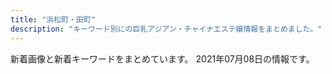 ```yaml
---
title: "浜松町・田町"
description: "キーワード別にの巨乳アジアン・チャイナエステ嬢情報をまとめました。"
---
```


新着画像と新着キーワードをまとめています。
2021年07月08日の情報です。

<DmmAffiliateIns />
<KeywordTable
  shops={
    [
    {
        "keywords": {},
        "station": "JR\u7530\u753a\u99c5\u897f\u53e3",
        "name": "\u68ee\u306e\u9999",
        "url": "https://www.morinokaori-massage.com/",
        "img_links": [
            "https://static.wixstatic.com/media/c0eb72_9f57c6ba804e4a55805040f7832a3bb9~mv2.png",
            "https://static.wixstatic.com/media/c0eb72_349ce6f6faed4c09b9ec1e412ba7a370~mv2.jpg",
            "https://static.wixstatic.com/media/c0eb72_068fd8e3a6034963bb1dcf1002759294~mv2.png",
            "https://static.wixstatic.com/media/c0eb72_43f5a28bd3004602b64ed4bc3095af0e~mv2.png",
            "https://static.wixstatic.com/media/c0eb72_026f8703429f4d1a93067d6664ba9e24~mv2.png"
        ]
    },
    {
        "keywords": {},
        "name": "Pandora*\u30d1\u30f3\u30c9\u30e9",
        "station": "JR\u6d5c\u677e\u753a\u99c5\u5357\u53e3",
        "img_links": [
            "http://www.es-tokyo.link/img/rin1.jpg",
            "http://www.es-tokyo.link/images/interior_t.jpg",
            "http://www.es-tokyo.link/images/sys1.jpg",
            "http://www.es-tokyo.link/images/s1.png",
            "http://www.es-tokyo.link/img/minami1.jpg",
            "http://www.es-tokyo.link/images/22.jpg",
            "http://www.es-tokyo.link/img/hikari1.jpg",
            "http://www.es-tokyo.link/images/28.jpg",
            "http://www.es-tokyo.link/images/32.jpg",
            "http://www.es-tokyo.link/img/emili1.jpg",
            "http://www.es-tokyo.link/images/b1.jpg",
            "http://www.es-tokyo.link/img/mayu1.jpg",
            "http://www.es-tokyo.link/images/27.jpg",
            "http://www.es-tokyo.link/images/news.jpg",
            "http://www.es-tokyo.link/images/5.jpg",
            "http://www.es-tokyo.link/img/yui1.jpg",
            "http://www.es-tokyo.link/img/momoko1.jpg",
            "http://www.es-tokyo.link/img/kaori1.jpg",
            "http://www.es-tokyo.link/img/naomi1.jpg",
            "http://www.es-tokyo.link/images/head.jpg",
            "http://www.es-tokyo.link/images/25.jpg",
            "http://www.es-tokyo.link/images/mobile.jpg",
            "http://www.es-tokyo.link/images/b2.jpg",
            "http://www.es-tokyo.link/images/24.jpg",
            "http://www.es-tokyo.link/img/izumi1.jpg",
            "http://www.es-tokyo.link/images/3.jpg",
            "http://www.es-tokyo.link/images/30.jpg",
            "http://www.es-tokyo.link/images/int1.jpg",
            "http://www.es-tokyo.link/images/20.jpg",
            "http://www.es-tokyo.link/images/9.jpg",
            "http://www.es-tokyo.link/img/miwa1.jpg",
            "http://www.es-tokyo.link/img/suzu1.jpg",
            "http://www.es-tokyo.link/img/minami2.jpg",
            "http://www.es-tokyo.link/images/23.jpg",
            "http://www.es-tokyo.link/img/erin1.jpg",
            "http://www.es-tokyo.link/images/b3.jpg",
            "http://www.es-tokyo.link/images/newface.jpg",
            "http://www.es-tokyo.link/images/19.jpg",
            "http://www.es-tokyo.link/images/tel.jpg",
            "http://www.es-tokyo.link/images/31.jpg",
            "http://www.es-tokyo.link/img/izumi2.jpg",
            "http://www.es-tokyo.link/images/staff_t.jpg",
            "http://www.es-tokyo.link/img/ami1.jpg",
            "http://www.es-tokyo.link/images/sys2.jpg",
            "http://www.es-tokyo.link/img/erin2.jpg",
            "http://www.es-tokyo.link/images/int2.jpg"
        ],
        "url": "http://www.es-tokyo.link"
    },
    {
        "station": "\u5185\u5e78\u753a\u99c5A3",
        "keywords": {},
        "name": "\u30ab\u30b5\u30d6\u30e9\u30f3\u30ab",
        "img_links": [
            "http://romantic-est.info/link/menlog.jpg",
            "http://romantic-est.info/img/r1.jpg",
            "http://romantic-est.info/img/cg07.jpg",
            "http://romantic-est.info/img/cg111.jpg",
            "http://romantic-est.info/img/line.jpg",
            "http://romantic-est.info/img/cg071.jpg",
            "http://romantic-est.info/img/cg091.jpg",
            "http://romantic-est.info/img/topimg1.jpg",
            "http://romantic-est.info/img/r5.jpg",
            "http://romantic-est.info/img/cg11.jpg",
            "http://romantic-est.info/img/kan.jpg",
            "http://romantic-est.info/img/cg061.jpg",
            "https://s-este.jp/img/common/freebanner/200_40.png",
            "http://romantic-est.info/img/rec00.jpg",
            "https://www.est-tatsujin.jp/theme/esthe_no_tatsujin_front/banner/estbnr_s2_200x40.jpg",
            "http://romantic-est.info/img/cg09.jpg",
            "http://romantic-est.info/img/r3.jpg",
            "http://romantic-est.info/img/cg03.jpg",
            "http://romantic-est.info/img/r4.jpg",
            "http://romantic-est.info/img/cg031.jpg",
            "http://romantic-est.info/img/topimg.jpg",
            "http://romantic-est.info/img/r2.jpg",
            "http://romantic-est.info/img/line1.jpg",
            "http://romantic-est.info/img/cg06.jpg"
        ],
        "url": "http://romantic-est.info/"
    },
    {
        "name": "\u30bb\u30cf\u30c8",
        "img_links": [
            "http://melpomene-est.biz/images/b1.jpg",
            "http://melpomene-est.biz/images/b5.jpg",
            "http://melpomene-est.biz/images/r2.jpg",
            "http://melpomene-est.biz/images/tel.png",
            "http://melpomene-est.biz/images/ac4.jpg",
            "http://melpomene-est.biz/images/b3.jpg",
            "http://melpomene-est.biz/images/r6.jpg",
            "http://melpomene-est.biz/images/r3.jpg",
            "http://melpomene-est.biz/images/cg01.jpg",
            "http://melpomene-est.biz/images/rosel.png",
            "http://melpomene-est.biz/images/cg02.jpg",
            "http://melpomene-est.biz/images/b6.jpg",
            "http://melpomene-est.biz/images/cg03.jpg",
            "http://melpomene-est.biz/images/ac2.jpg",
            "http://melpomene-est.biz/images/r1.jpg",
            "http://melpomene-est.biz/images/qrc.png",
            "http://melpomene-est.biz/images/ac1.jpg",
            "http://melpomene-est.biz/images/r5.jpg",
            "http://melpomene-est.biz/images/ac3.jpg",
            "http://melpomene-est.biz/images/r4.jpg",
            "http://melpomene-est.biz/images/kan.jpg",
            "http://melpomene-est.biz/images/cg08.jpg",
            "http://melpomene-est.biz/images/cg09.jpg",
            "http://melpomene-est.biz/images/roser.png",
            "http://melpomene-est.biz/images/cg05.jpg",
            "http://melpomene-est.biz/images/b2.jpg",
            "http://melpomene-est.biz/images/cg06.jpg",
            "http://melpomene-est.biz/images/b4.jpg"
        ],
        "station": "JR\u65b0\u6a4b\u99c5\u65e5\u6bd4\u8c37\u53e3",
        "keywords": {
            "87": 6,
            "86": 31
        },
        "url": "http://melpomene-est.biz/"
    },
    {
        "keywords": {
            "C": 16
        },
        "img_links": [
            "http://tamachi-en.link/images/top.jpg",
            "http://tamachi-en.link/images/g3.jpg",
            "http://tamachi-en.link/images/g2.jpg",
            "http://tamachi-en.link/images/zi_link.png",
            "http://tamachi-en.link/images/zi_staff.png",
            "http://tamachi-en.link/images/g8.jpg",
            "http://tamachi-en.link/images/g0.jpg",
            "http://tamachi-en.link/images/mobile.png",
            "http://tamachi-en.link/images/sakula.jpg",
            "http://tamachi-en.link/images/g5.jpg",
            "http://tamachi-en.link/images/new1.jpg",
            "http://tamachi-en.link/images/g1.jpg",
            "http://tamachi-en.link/images/g6.jpg",
            "http://tamachi-en.link/images/g4.jpg"
        ],
        "name": "\u7e01",
        "url": "http://tamachi-en.link/",
        "station": "JR\u7530\u753a\u99c5\u6771\u53e3"
    },
    {
        "keywords": {
            "85": 4,
            "88": 10,
            "87": 6,
            "E": 6,
            "84": 4
        },
        "url": "http://body-heal.net/",
        "name": "Tami",
        "img_links": [
            "http://body-heal.net/images/store/01.jpg",
            "http://body-heal.net/images/access/04.jpg",
            "http://body-heal.net/staffPhoto/b20190608220420.jpg",
            "http://body-heal.net/images/show.jpg",
            "http://body-heal.net/staffPhoto/b20190120201033.jpg",
            "http://body-heal.net/js/sliderLine/slide_next.png",
            "http://body-heal.net/staffPhoto/b20180721035111.jpg",
            "http://body-heal.net/images/store/04.jpg",
            "http://body-heal.net/images/store/06.jpg",
            "http://body-heal.net/staffPhoto/b20190117105438.jpg",
            "http://body-heal.net/staffPhoto/b20190608222039.jpg",
            "http://body-heal.net/images/store/05.jpg",
            "http://body-heal.net/staffPhoto/b20190218130854.jpg",
            "http://body-heal.net/images/access/01.jpg",
            "http://body-heal.net/images/access/02.jpg",
            "http://body-heal.net/js/sliderLine/slide_prev.png",
            "http://body-heal.net/uploadfiles/images/campaignBodyHealNet.jpg",
            "http://body-heal.net/images/access/03.jpg",
            "http://body-heal.net/images/access/05.jpg",
            "http://body-heal.net/staffPhoto/b20180926231950.jpg"
        ],
        "station": "JR\u7530\u753a\u99c5\u4e09\u7530\u53e3"
    },
    {
        "keywords": {
            "86": 3,
            "92": 4,
            "90": 2,
            "88": 11,
            "85": 8,
            "84": 7,
            "\u80f8": 1
        },
        "img_links": [
            "http://es-leon.link/photos/sites/45/2021/05/2021050416545177.jpg",
            "http://es-leon.link/images/slider03.jpg",
            "http://es-leon.link/photos/sites/45/2021/02/2021021014235421.jpg",
            "http://es-leon.link/images/guide6.jpg",
            "http://es-leon.link/images/lineline.png",
            "http://es-leon.link/images/pagetop.jpg",
            "http://es-leon.link/photos/sites/45/2021/03/2021041002184750.jpg",
            "http://es-leon.link/photos/sites/45/2021/06/2021062907281342.jpg",
            "http://es-leon.link/photos/sites/45/2020/10/2020101404192576.jpg",
            "http://es-leon.link/photos/sites/45/2021/07/202107072214577.jpg",
            "http://es-leon.link/images/guide2.jpg",
            "http://es-leon.link/photos/sites/45/2021/05/2021050416550882.jpg",
            "http://es-leon.link/photos/sites/45/2021/05/2021053003333110.jpg",
            "http://es-leon.link/images/guide1.jpg",
            "http://es-leon.link/photos/sites/45/2021/02/2021022813195234.jpg",
            "http://es-leon.link/photos/sites/45/2021/06/202106280451406.jpg",
            "http://es-leon.link/images/guide5.jpg",
            "http://es-leon.link/photos/sites/45/2021/04/2021041118451354.jpg",
            "http://es-leon.link/images/guide4.jpg",
            "http://es-leon.link/photos/sites/45/2021/04/2021043013400012.jpg",
            "http://es-leon.link/photos/sites/45/2021/06/2021062804513224.jpg",
            "http://es-leon.link/photos/sites/45/2021/02/2021022702210178.jpg",
            "http://es-leon.link/images/nav_link02_no.png",
            "http://es-leon.link/photos/sites/45/2021/04/2021043013395329.jpg",
            "http://es-leon.link/images/slider02.jpg",
            "http://es-leon.link/photos/sites/45/2021/05/2021050301212645.jpg",
            "http://es-leon.link/images/profile.png",
            "http://es-leon.link/photos/sites/45/2021/05/2021050801323975.jpg",
            "http://es-leon.link/images/nav_link04_no.png",
            "http://es-leon.link/photos/sites/45/2021/04/2021041118464285.jpg",
            "http://es-leon.link/photos/sites/45/2020/10/2020101318294854.jpg",
            "http://es-leon.link/images/nav_link07_no.png",
            "http://es-leon.link/images/guide3.jpg",
            "http://es-leon.link/photos/sites/45/2021/06/2021062605513683.jpg",
            "http://es-leon.link/photos/sites/45/2021/03/2021031222423325.jpg",
            "http://es-leon.link/images/nav_link05_no.png",
            "http://es-leon.link/photos/sites/45/2020/10/2020101517271166.jpg",
            "http://es-leon.link/photos/sites/45/2020/10/2020101318300043.jpg",
            "http://es-leon.link/images/qr.png",
            "http://es-leon.link/images/card.png",
            "http://es-leon.link/photos/sites/45/2021/02/2021022815420713.jpg",
            "http://es-leon.link/images/slider04.jpg",
            "http://es-leon.link/photos/sites/45/2021/04/2021043018143110.jpg",
            "http://es-leon.link/photos/sites/45/2021/05/2021050617464464.jpg",
            "http://es-leon.link/photos/sites/45/2020/10/202010010328436.jpg",
            "http://es-leon.link/photos/sites/45/2021/02/2021022813203297.jpg",
            "http://es-leon.link/images/nav_link06_no.png",
            "http://es-leon.link/photos/sites/45/2021/02/202102281658118.jpg",
            "http://es-leon.link/photos/sites/45/2021/05/2021052608131497.jpg",
            "http://es-leon.link/photos/sites/45/2021/05/2021050801330145.jpg",
            "http://es-leon.link/images/slider01.jpg",
            "http://es-leon.link/images/nav_link01_no.png",
            "http://es-leon.link/photos/sites/45/2021/04/2021043013393443.jpg",
            "http://es-leon.link/photos/sites/45/2021/05/2021052608044541.jpg",
            "http://es-leon.link/images/guide2.png",
            "http://es-leon.link/photos/sites/45/2021/05/2021050801322582.jpg",
            "http://es-leon.link/photos/sites/45/2021/06/2021061018070213.jpg",
            "http://es-leon.link/photos/sites/45/2021/05/2021053003331795.jpg",
            "http://es-leon.link/photos/sites/45/2021/05/2021052608061121.jpg",
            "http://es-leon.link/images/guide7.jpg",
            "http://es-leon.link/images/slider00.jpg",
            "http://es-leon.link/images/guide1.png",
            "http://es-leon.link/images/guide8.jpg",
            "http://es-leon.link/images/img_info.jpg",
            "http://es-leon.link/photos/sites/45/2021/07/2021070722154647.jpg",
            "http://es-leon.link/images/nav_link03_no.png",
            "http://es-leon.link/images/header.png",
            "http://es-leon.link/photos/sites/45/2021/02/2021022815431041.jpg",
            "http://es-leon.link/photos/sites/45/2020/10/2020100103284496.jpg",
            "http://es-leon.link/photos/sites/45/2021/03/2021031222420647.jpg"
        ],
        "url": "http://es-leon.link/",
        "name": "LEON",
        "station": "JR\u65b0\u6a4b\u99c5\u70cf\u68ee\u53e3"
    },
    {
        "img_links": [
            "http://www.momigoku.mensest.com/files/006-02.jpg",
            "http://www.momigoku.mensest.com/files/009.jpg",
            "http://www.momigoku.mensest.com/files/001.jpg",
            "http://www.momigoku.mensest.com/files/005-02.jpg",
            "http://www.momigoku.mensest.com/photo_news/upimg/6504960e3d603628fe_0.jpg",
            "http://www.momigoku.mensest.com/images/mobile.jpg",
            "http://www.momigoku.mensest.com/files/008-03.jpg",
            "http://www.momigoku.mensest.com/files/008-02.jpg",
            "http://www.momigoku.mensest.com/files/003-03.jpg",
            "http://www.momigoku.mensest.com/files/002-02.jpg",
            "http://www.momigoku.mensest.com/files/005.jpg",
            "http://www.momigoku.mensest.com/files/003.jpg",
            "http://www.momigoku.mensest.com/files/008.jpg",
            "http://www.momigoku.mensest.com/files/004-03.jpg",
            "http://www.momigoku.mensest.com/files/007.jpg",
            "http://www.momigoku.mensest.com/photo_news/upimg/6504960e3d603628fe_1.jpg",
            "http://www.momigoku.mensest.com/files/001-03.jpg",
            "http://www.momigoku.mensest.com/files/006-03.jpg",
            "http://www.momigoku.mensest.com/images/r3.jpg",
            "http://www.momigoku.mensest.com/files/004-02.jpg",
            "http://www.momigoku.mensest.com/files/007-03.jpg",
            "http://www.momigoku.mensest.com/files/006.jpg",
            "http://www.momigoku.mensest.com/files/007-02.jpg",
            "http://www.momigoku.mensest.com/files/004.jpg",
            "http://www.momigoku.mensest.com/files/009-03.jpg",
            "http://www.momigoku.mensest.com/files/002.jpg",
            "http://www.momigoku.mensest.com/files/001-02.jpg",
            "http://www.momigoku.mensest.com/photo_news/upimg/6568560e4063c21661_0.jpg",
            "http://www.momigoku.mensest.com/files/002-03.jpg",
            "http://www.momigoku.mensest.com/images/line.png",
            "http://www.momigoku.mensest.com/files/003-02.jpg",
            "http://www.momigoku.mensest.com/files/005-03.jpg",
            "http://www.momigoku.mensest.com/files/009-02.jpg"
        ],
        "url": "http://www.momigoku.mensest.com/",
        "station": "JR\u65b0\u6a4b\u99c5\u70cf\u68ee\u53e3",
        "name": "\u3082\u307f\u6975",
        "keywords": {
            "C": 21,
            "\u30bb\u30af\u30b7\u30fc": 1,
            "D": 28,
            "87": 36,
            "E": 4
        }
    },
    {
        "name": "\u6625\u306e\u5bb6",
        "img_links": [
            "http://www.k-harunoie.info/imge/service3.jpg",
            "http://www.k-harunoie.info/imge/s1.png",
            "http://www.k-harunoie.info/imge/interior_t.jpg",
            "http://www.k-harunoie.info/imge/staff_t.jpg",
            "http://www.k-harunoie.info/imge/botton.jpg",
            "http://www.k-harunoie.info/imge/p-5.jpg",
            "http://www.k-harunoie.info/imge/p-1.jpg",
            "http://www.k-harunoie.info/imge/s0.png",
            "http://www.k-harunoie.info/imge/p-2.jpg",
            "http://www.k-harunoie.info/imge/service2.jpg",
            "http://www.k-harunoie.info/imge/sys.png",
            "http://www.k-harunoie.info/imge/tel.png",
            "http://www.k-harunoie.info/imge/ta.png",
            "http://www.k-harunoie.info/imge/p-4.jpg",
            "http://www.k-harunoie.info/imge/service1.jpg",
            "http://www.k-harunoie.info/imge/int2.png"
        ],
        "url": "http://www.k-harunoie.info/",
        "station": "JR\u7530\u753a\u99c5\u6771\u53e3",
        "keywords": {}
    },
    {
        "name": "\u6c34\u7121\u6708\uff5e\u307f\u306a\u3065\u304d\uff5e",
        "url": "https://minazuki-tokyo.com/",
        "img_links": [
            "https://minazuki-tokyo.com/wp-content/uploads/2020/11/photo01.png",
            "https://minazuki-tokyo.com/wp-content/uploads/2021/02/t05.png",
            "https://minazuki-tokyo.com/wp-content/uploads/2021/02/t03.png",
            "https://minazuki-tokyo.com/wp-content/uploads/2021/02/price.png",
            "https://minazuki-tokyo.com/wp-content/uploads/2021/02/koyuri-1.jpg",
            "https://minazuki-tokyo.com/wp-content/uploads/2021/02/haru.jpg",
            "https://minazuki-tokyo.com/wp-content/uploads/2021/02/top1.png",
            "https://minazuki-tokyo.com/wp-content/uploads/2021/02/haru.png",
            "https://minazuki-tokyo.com/wp-content/uploads/2021/02/t06.png",
            "https://minazuki-tokyo.com/wp-content/uploads/2021/03/top10.png",
            "https://minazuki-tokyo.com/wp-content/uploads/2021/02/ayu.jpg",
            "https://minazuki-tokyo.com/wp-content/uploads/2021/02/sm01.png",
            "https://minazuki-tokyo.com/wp-content/uploads/2021/02/yumi.jpg",
            "https://minazuki-tokyo.com/wp-content/uploads/2020/11/photo05.png",
            "https://minazuki-tokyo.com/wp-content/uploads/2020/11/photo04.png",
            "https://minazuki-tokyo.com/wp-content/uploads/2021/02/sm02.png",
            "https://minazuki-tokyo.com/wp-content/uploads/2021/02/t02.png",
            "https://minazuki-tokyo.com/wp-content/uploads/2021/02/t08.png",
            "https://minazuki-tokyo.com/wp-content/uploads/2021/02/t04.png",
            "https://minazuki-tokyo.com/wp-content/uploads/2021/02/cam.png",
            "https://minazuki-tokyo.com/wp-content/uploads/2021/02/ayu.png",
            "https://minazuki-tokyo.com/wp-content/uploads/2021/02/yuyu.png",
            "https://minazuki-tokyo.com/wp-content/uploads/2021/02/yuyu2.jpg",
            "https://minazuki-tokyo.com/wp-content/uploads/2021/02/t01.png",
            "https://minazuki-tokyo.com/wp-content/uploads/2021/02/sm03.png",
            "https://minazuki-tokyo.com/wp-content/uploads/2021/02/yumi.png",
            "https://minazuki-tokyo.com/wp-content/uploads/2021/02/koyuri.png",
            "https://minazuki-tokyo.com/wp-content/uploads/2021/02/t07.png",
            "https://minazuki-tokyo.com/wp-content/uploads/2021/02/2-09.png",
            "https://minazuki-tokyo.com/wp-content/uploads/2020/11/photo03.png",
            "https://minazuki-tokyo.com/wp-content/uploads/2021/02/sm04.png",
            "https://minazuki-tokyo.com/wp-content/uploads/2021/02/top2.png",
            "https://minazuki-tokyo.com/wp-content/uploads/2020/11/photo02.png"
        ],
        "keywords": {
            "83": 4,
            "85": 4,
            "86": 4,
            "87": 4,
            "90": 4
        },
        "station": "JR\u6d5c\u677e\u753a\u99c5\u5357\u53e3"
    },
    {
        "url": "http://www.himawari.mensest.com/",
        "img_links": [
            "http://www.himawari.mensest.com/files/002.jpg",
            "http://www.himawari.mensest.com/files/006-02.jpg",
            "http://www.himawari.mensest.com/images/s_news.jpg",
            "http://www.himawari.mensest.com/files/006.jpg",
            "http://www.himawari.mensest.com/files/005-02.jpg",
            "http://www.himawari.mensest.com/images/s_link.jpg",
            "http://www.himawari.mensest.com/files/003.jpg",
            "http://www.himawari.mensest.com/images/bj1.jpg",
            "http://www.himawari.mensest.com/files/003-02.jpg",
            "http://www.himawari.mensest.com/images/s_info.jpg",
            "http://www.himawari.mensest.com/files/004.jpg",
            "http://www.himawari.mensest.com/images/mobile.jpg",
            "http://www.himawari.mensest.com/files/005.jpg",
            "http://www.himawari.mensest.com/images/bj3.jpg",
            "http://www.himawari.mensest.com/images/s_staff.jpg",
            "http://www.himawari.mensest.com/images/hua.jpg",
            "http://www.himawari.mensest.com/files/002-02.jpg",
            "http://www.himawari.mensest.com/files/004-02.jpg",
            "http://www.himawari.mensest.com/images/top.png"
        ],
        "name": "\u3072\u307e\u308f\u308a",
        "station": "JR\u6d5c\u677e\u753a\u99c5\u5317\u53e3",
        "keywords": {
            "C": 3,
            "86": 3,
            "87": 2,
            "D": 2
        }
    },
    {
        "keywords": {
            "D": 9,
            "C": 6
        },
        "name": "Artemis",
        "url": "https://hamamatsucho-esthe.work/",
        "img_links": [
            "https://hamamatsucho-esthe.work/room/2-l.jpg",
            "https://hamamatsucho-esthe.work/room/3-l.jpg",
            "https://hamamatsucho-esthe.work/room/4-s.jpg",
            "https://hamamatsucho-esthe.work/2018/11/09/kana-s1.jpg",
            "https://hamamatsucho-esthe.work/staff/yuki-s1.jpg",
            "https://hamamatsucho-esthe.work/room/4-l.jpg",
            "https://hamamatsucho-esthe.work/icon/facebook.png",
            "https://hamamatsucho-esthe.work/staff/riko-s1.jpg",
            "https://hamamatsucho-esthe.work/images/main1.jpg",
            "https://hamamatsucho-esthe.work/staff/maki-l1.jpg",
            "https://hamamatsucho-esthe.work/staff/mimi-s1.jpg",
            "https://hamamatsucho-esthe.work/images/flower.png",
            "https://hamamatsucho-esthe.work/2019/01/14/emi-s1.jpg",
            "https://hamamatsucho-esthe.work/menu/home.png",
            "https://hamamatsucho-esthe.work/2021/06/04/yuki-s1.jpg",
            "https://hamamatsucho-esthe.work/room/esthe2.jpg",
            "https://hamamatsucho-esthe.work/room/3-s.jpg",
            "https://hamamatsucho-esthe.work/icon/line.png",
            "https://hamamatsucho-esthe.work/kana01.png",
            "https://hamamatsucho-esthe.work/menu/friend.png",
            "https://hamamatsucho-esthe.work/button/blog.png",
            "https://hamamatsucho-esthe.work/staff/riri-s1.jpg",
            "https://hamamatsucho-esthe.work/images/footer-l.png",
            "https://hamamatsucho-esthe.work/room/esthe3.jpg",
            "https://hamamatsucho-esthe.work/staff/nana-s1.jpg",
            "https://hamamatsucho-esthe.work/images/footer-r.png",
            "https://hamamatsucho-esthe.work/room/1-s.jpg",
            "https://hamamatsucho-esthe.work/2020/11/06/momo-s1.jpg",
            "https://hamamatsucho-esthe.work/room/esthe1.jpg",
            "https://hamamatsucho-esthe.work/room/1-l.jpg",
            "https://hamamatsucho-esthe.work/2019/05/25/riko-s1.jpg",
            "https://hamamatsucho-esthe.work/2021/04/22/nana-s1.jpg",
            "https://hamamatsucho-esthe.work/2019/11/05/nanami-s1.jpg",
            "https://hamamatsucho-esthe.work/staff/yuki-l1.jpg",
            "https://hamamatsucho-esthe.work/2021/05/20/mimi-s1.jpg",
            "https://hamamatsucho-esthe.work/icon/twitter.png",
            "https://hamamatsucho-esthe.work/staff/riri-l1.jpg",
            "https://hamamatsucho-esthe.work/2018/12/26/sayaka-s1.jpg",
            "https://hamamatsucho-esthe.work/2019/05/25/koko-s1.jpg",
            "https://hamamatsucho-esthe.work/2018/09/10/sora-s1.jpg",
            "https://hamamatsucho-esthe.work/button/home.png",
            "https://hamamatsucho-esthe.work/images/main-sp.jpg",
            "https://hamamatsucho-esthe.work/2018/09/10/misa-s1.jpg",
            "https://hamamatsucho-esthe.work/button/staff.png",
            "https://hamamatsucho-esthe.work/2020/07/30/maki-s1.jpg",
            "https://hamamatsucho-esthe.work/staff/nana-l1.jpg",
            "https://hamamatsucho-esthe.work/menu/gallery.png",
            "https://hamamatsucho-esthe.work/staff/mimi-l1.jpg",
            "https://hamamatsucho-esthe.work/images/clear.png",
            "https://hamamatsucho-esthe.work/2020/01/05/yuki-s1.jpg",
            "https://hamamatsucho-esthe.work/images/qrcode.png",
            "https://hamamatsucho-esthe.work/staff/maki-s1.jpg",
            "https://hamamatsucho-esthe.work/room/2-s.jpg",
            "https://hamamatsucho-esthe.work/menu/blog.png",
            "https://hamamatsucho-esthe.work/menu/info.png",
            "https://hamamatsucho-esthe.work/2021/03/26/riri-s1.jpg",
            "https://hamamatsucho-esthe.work/icon/google_plus.png",
            "https://hamamatsucho-esthe.work/2019/06/14/riri-s1.jpg"
        ],
        "station": "JR\u6d5c\u677e\u753a\u99c5\u5317\u53e3"
    },
    {
        "name": "\u5e78\u305b\u306e\u6642\u9593",
        "keywords": {
            "D": 5,
            "87": 3,
            "86": 1,
            "88": 1
        },
        "img_links": [
            "http://www.shiawasenojikan.esjp.info/images/sys3.jpg",
            "http://www.shiawasenojikan.esjp.info/files/009-02.jpg",
            "http://www.shiawasenojikan.esjp.info/images/interior_t.jpg",
            "http://www.shiawasenojikan.esjp.info/files/010-02.jpg",
            "http://www.shiawasenojikan.esjp.info/images/mobile.jpg",
            "http://www.shiawasenojikan.esjp.info/files/003-02.jpg",
            "http://www.shiawasenojikan.esjp.info/images/link_t.jpg",
            "http://www.shiawasenojikan.esjp.info/files/010.jpg",
            "http://www.shiawasenojikan.esjp.info/files/001.jpg",
            "http://www.shiawasenojikan.esjp.info/files/015-02.jpg",
            "http://www.shiawasenojikan.esjp.info/files/003.jpg",
            "http://www.shiawasenojikan.esjp.info/files/015.jpg",
            "http://www.shiawasenojikan.esjp.info/images/tel.jpg",
            "http://www.shiawasenojikan.esjp.info/images/news.jpg",
            "http://www.shiawasenojikan.esjp.info/files/010-03.jpg",
            "http://www.shiawasenojikan.esjp.info/images/head.jpg",
            "http://www.shiawasenojikan.esjp.info/files/003-03.jpg",
            "http://www.shiawasenojikan.esjp.info/files/009-03.jpg",
            "http://www.shiawasenojikan.esjp.info/files/001-02.jpg",
            "http://www.shiawasenojikan.esjp.info/files/015-03.jpg",
            "http://www.shiawasenojikan.esjp.info/images/int2.jpg",
            "http://www.shiawasenojikan.esjp.info/files/009.jpg",
            "http://www.shiawasenojikan.esjp.info/files/001-03.jpg",
            "http://www.shiawasenojikan.esjp.info/images/staff_t.jpg"
        ],
        "station": "JR\u65b0\u6a4b\u99c5\u65e5\u6bd4\u8c37\u53e3",
        "url": "http://www.shiawasenojikan.esjp.info/"
    },
    {
        "name": "Aroma Coco8",
        "station": "JR\u65b0\u6a4b\u99c5\u70cf\u68ee\u53e3",
        "img_links": [
            "https://aroma-queen.work/images/st/st_maisy.jpg",
            "https://aroma-queen.work/images/st/st_25.jpg",
            "https://aroma-queen.work/images/st/st_rei.jpg",
            "https://aroma-queen.work/images/st/st_jasmine_1.jpg",
            "https://aroma-queen.work/images/st/st_kaori_2.jpg",
            "https://aroma-queen.work/images/st/st_yuyu.jpg",
            "https://aroma-queen.work/images/st/st_nanako.jpg",
            "https://aroma-queen.work/images/st/st_pink_3.jpg",
            "https://aroma-queen.work/images/st/st_miki.jpg",
            "https://aroma-queen.work/images/st/st_min_2.jpg",
            "https://aroma-queen.work/images/week_campaign.jpg",
            "https://aroma-queen.work/images/st/st_hana_1.jpg",
            "https://aroma-queen.work/images/st/st_angel_2.jpg",
            "https://aroma-queen.work/images/st/st_four1.jpg",
            "https://aroma-queen.work/images/st/st_ou_1.jpg",
            "https://aroma-queen.work/images/st/st_ryuu_2.jpg",
            "https://aroma-queen.work/images/st/st_pink_4.jpg",
            "https://aroma-queen.work/images/st/st_yumi.jpg",
            "https://aroma-queen.work/images/st/st_aigo.jpg",
            "https://aroma-queen.work/images/st/st_sayuri_1.jpg",
            "https://aroma-queen.work/images/st/st_13.jpg",
            "https://aroma-queen.work/images/st/st_honey_1.jpg",
            "https://aroma-queen.work/images/st/st_jj_1.jpg",
            "https://aroma-queen.work/images/st/st_pink_2.jpg",
            "https://aroma-queen.work/images/st/st_hana_2.jpg",
            "https://aroma-queen.work/images/st/st_nuna2.jpg",
            "https://aroma-queen.work/images/st/st_maria.jpg",
            "https://aroma-queen.work/images/st/st_7_1.jpg",
            "https://aroma-queen.work/images/st/st_chiba_4.jpg",
            "https://aroma-queen.work/images/st/st_lucy_3.jpg",
            "https://aroma-queen.work/images/st/st_eiri.jpg",
            "https://aroma-queen.work/images/st/st_17_2.jpg",
            "https://aroma-queen.work/images/st/st_yuri_2.jpg",
            "https://aroma-queen.work/images/st/st_koko.jpg",
            "https://aroma-queen.work/images/st/st_aya_1.jpg",
            "https://aroma-queen.work/images/st/st_min_4.jpg",
            "https://aroma-queen.work/images/st/st_14_1.jpg",
            "https://aroma-queen.work/images/st/st_gei.jpg",
            "https://aroma-queen.work/images/st/st_cake_1.jpg",
            "https://aroma-queen.work/images/st/st_cindy.jpg",
            "https://aroma-queen.work/images/top_campaign_dec.jpg",
            "https://aroma-queen.work/images/st/st_rei_3.jpg",
            "https://aroma-queen.work/images/st/st_nuna3.jpg",
            "https://aroma-queen.work/images/st/st_17_1.jpg",
            "https://aroma-queen.work/images/st/st_chiba_2.jpg",
            "https://aroma-queen.work/images/st/st_pink_1.jpg",
            "https://aroma-queen.work/images/st/st_mayumi_1.jpg",
            "https://aroma-queen.work/images/st/st_ai_1.jpg",
            "https://aroma-queen.work/images/st/st_mimi_1.jpg",
            "https://aroma-queen.work/images/st/st_bibi.jpg",
            "https://aroma-queen.work/images/st/st_mai_1.jpg",
            "https://aroma-queen.work/images/st/st_yuri.jpg",
            "https://aroma-queen.work/images/st/st_yuri_3.jpg",
            "https://aroma-queen.work/images/st/st_anan.jpg",
            "https://aroma-queen.work/images/st/st_hara3.jpg",
            "https://aroma-queen.work/images/st/st_kiki_1.jpg",
            "https://aroma-queen.work/images/st/st_hara.jpg",
            "https://aroma-queen.work/images/st/st_kou1.jpg",
            "https://aroma-queen.work/images/top_campaign_spring.jpg",
            "https://aroma-queen.work/images/st/st_coco_1.jpg",
            "https://aroma-queen.work/images/st/st_bibi_1.jpg",
            "https://aroma-queen.work/images/st/st_nori.jpg",
            "https://aroma-queen.work/images/st/st_saya_1.jpg",
            "https://aroma-queen.work/images/st/st_shizuka_1.jpg",
            "https://aroma-queen.work/images/st/st_chiba_1.jpg",
            "https://aroma-queen.work/images/st/st_ai.jpg",
            "https://aroma-queen.work/images/st/st_huxa.jpg",
            "https://aroma-queen.work/images/st/st_dan_2.jpg",
            "https://aroma-queen.work/images/st/st_18.jpg",
            "https://aroma-queen.work/images/st/st_joy_1.jpg",
            "https://aroma-queen.work/images/st/st_nan.jpg",
            "https://aroma-queen.work/images/st/st_aiko_1.jpg",
            "https://aroma-queen.work/images/st/st_sakura_1.jpg",
            "https://aroma-queen.work/images/top.png",
            "https://aroma-queen.work/images/st/st_rena_2.jpg",
            "https://aroma-queen.work/images/top2.png",
            "https://aroma-queen.work/images/st/st_mirror_2.jpg",
            "https://aroma-queen.work/images/st/st_17.jpg",
            "https://aroma-queen.work/images/st/st_21.jpg",
            "https://aroma-queen.work/images/st/st_nana_1.jpg",
            "https://aroma-queen.work/images/st/st_joy_3.jpg",
            "https://aroma-queen.work/images/st/st_10_1.jpg",
            "https://aroma-queen.work/images/st/st_joy_2.jpg",
            "https://aroma-queen.work/images/st/st_rinda_2.jpg",
            "https://aroma-queen.work/images/st/st_sofea_2.jpg",
            "https://aroma-queen.work/images/st/st_rinda_6.jpg",
            "https://aroma-queen.work/images/st/st_emi_1.jpg",
            "https://aroma-queen.work/images/st/st_emi.jpg",
            "https://aroma-queen.work/images/st/st_ai1.jpg",
            "https://aroma-queen.work/images/st/st_koko_1.jpg",
            "https://aroma-queen.work/images/st/st_aiko_2.jpg",
            "https://aroma-queen.work/images/st/st_dan_1.jpg",
            "https://aroma-queen.work/images/st/st_nina_3.jpg",
            "https://aroma-queen.work/images/st/st_nana.jpg",
            "https://aroma-queen.work/images/st/st_nuna.jpg",
            "https://aroma-queen.work/images/st/st_party_2.jpg",
            "https://aroma-queen.work/images/st/st_kei.jpg",
            "https://aroma-queen.work/images/st/st_22.jpg",
            "https://aroma-queen.work/images/st/st_bibi_2.jpg",
            "https://aroma-queen.work/images/st/st_eri.jpg",
            "https://aroma-queen.work/images/st/st_rei_2.jpg",
            "https://aroma-queen.work/images/st/st_20_1.jpg",
            "https://aroma-queen.work/images/st/st_kou2.jpg",
            "https://aroma-queen.work/images/st/st_angel_3.jpg",
            "https://aroma-queen.work/images/st/st_ami_2.jpg",
            "https://aroma-queen.work/images/st/st_get_3.jpg",
            "https://aroma-queen.work/images/st/st_16_1.jpg",
            "https://aroma-queen.work/images/st/st_aya.jpg",
            "https://aroma-queen.work/images/st/st_.jpg",
            "https://aroma-queen.work/images/st/st_kaori_1.jpg",
            "https://aroma-queen.work/images/st/st_5_1.jpg",
            "https://aroma-queen.work/images/st/st_saya_0.jpg",
            "https://aroma-queen.work/images/st/st_20.jpg",
            "https://aroma-queen.work/images/st/st_minto_1.jpg",
            "https://aroma-queen.work/images/st/st_ou_2.jpg",
            "https://aroma-queen.work/images/st/st_mirror_3.jpg",
            "https://aroma-queen.work/images/st/st_koy_2.jpg",
            "https://aroma-queen.work/images/st/st_rinda_1.jpg",
            "https://aroma-queen.work/images/st/st_jerry.jpg",
            "https://aroma-queen.work/images/st/st_ou_3.jpg",
            "https://aroma-queen.work/images/st/st_mayumi_2.jpg",
            "https://aroma-queen.work/images/st/st_nami_1.jpg",
            "https://aroma-queen.work/images/st/st_risa_1.jpg",
            "https://aroma-queen.work/images/st/st_kiki2.jpg",
            "https://aroma-queen.work/images/st/st_maya_1.jpg",
            "https://aroma-queen.work/images/st/st_joy.jpg",
            "https://aroma-queen.work/images/st/st_19.jpg"
        ],
        "url": "https://aroma-queen.work/",
        "keywords": {
            "\u30bb\u30af\u30b7\u30fc": 22,
            "D": 4,
            "\u80f8": 2,
            "F": 1,
            "G": 1,
            "\u4e73": 2,
            "E": 7
        }
    },
    {
        "img_links": [
            "https://hamamatsucho-mensesthe.com/staff2/wp-content/uploads/2019/12/nanami02-2.png",
            "https://hamamatsucho-mensesthe.com/2018/11/23/arisa-s1.jpg",
            "https://hamamatsucho-mensesthe.com/kumi1.jpg",
            "https://hamamatsucho-mensesthe.com/room/3.jpg",
            "https://hamamatsucho-mensesthe.com/icon/google_plus.png",
            "https://hamamatsucho-mensesthe.com/menu/friend.png",
            "https://hamamatsucho-mensesthe.com/staff/yoko-l1.jpg",
            "https://hamamatsucho-mensesthe.com/images/flower.png",
            "https://hamamatsucho-mensesthe.com/staff/arisa-l1.jpg",
            "https://hamamatsucho-mensesthe.com/staff2/wp-content/uploads/2021/06/hime01.png",
            "https://hamamatsucho-mensesthe.com/nana03.png",
            "https://hamamatsucho-mensesthe.com/2018/12/21/yuyu-s1.jpg",
            "https://hamamatsucho-mensesthe.com/staff2/wp-content/uploads/2021/03/miku03.png",
            "https://hamamatsucho-mensesthe.com/icon/line.png",
            "https://hamamatsucho-mensesthe.com/images/main1.jpg",
            "https://hamamatsucho-mensesthe.com/staff/yoko-s1.jpg",
            "https://hamamatsucho-mensesthe.com/kumi2.jpg",
            "https://hamamatsucho-mensesthe.com/button/sche.png",
            "https://hamamatsucho-mensesthe.com/staff2/wp-content/uploads/2021/06/yuki02.png",
            "https://hamamatsucho-mensesthe.com/2018/03/02/anna-s1.jpg",
            "https://hamamatsucho-mensesthe.com/room/4.jpg",
            "https://hamamatsucho-mensesthe.com/images/footer-r.png",
            "https://hamamatsucho-mensesthe.com/staff/nana-l1.jpg",
            "https://hamamatsucho-mensesthe.com/staff2/wp-content/uploads/2020/11/momo02.png",
            "https://hamamatsucho-mensesthe.com/images/header3.png",
            "https://hamamatsucho-mensesthe.com/menu/home.png",
            "https://hamamatsucho-mensesthe.com/room/1.jpg",
            "https://hamamatsucho-mensesthe.com/staff/nana-s1.jpg",
            "https://hamamatsucho-mensesthe.com/staff2/wp-content/uploads/2021/06/ai01.png",
            "https://hamamatsucho-mensesthe.com/staff2/wp-content/uploads/2021/06/miki01.png",
            "https://hamamatsucho-mensesthe.com/miyuki01.png",
            "https://hamamatsucho-mensesthe.com/staff2/wp-content/uploads/2020/11/siruet.png",
            "https://hamamatsucho-mensesthe.com/menu/info.png",
            "https://hamamatsucho-mensesthe.com/button/staff.png",
            "https://hamamatsucho-mensesthe.com/images/clear.png",
            "https://hamamatsucho-mensesthe.com/staff2/wp-content/uploads/2021/06/linko05.png",
            "https://hamamatsucho-mensesthe.com/menu/sche.png",
            "https://hamamatsucho-mensesthe.com/2018/06/08/hana-s2.jpg",
            "https://hamamatsucho-mensesthe.com/room/esthe2.jpg",
            "https://hamamatsucho-mensesthe.com/images/main-sp.jpg",
            "https://hamamatsucho-mensesthe.com/room/esthe1.jpg",
            "https://hamamatsucho-mensesthe.com/icon/facebook.png",
            "https://hamamatsucho-mensesthe.com/icon/twitter.png",
            "https://hamamatsucho-mensesthe.com/images/footer-l.png",
            "https://hamamatsucho-mensesthe.com/staff/koko-s1.jpg",
            "https://hamamatsucho-mensesthe.com/staff/yuyu-s1.jpg",
            "https://hamamatsucho-mensesthe.com/staff/yuyu-l1.jpg",
            "https://hamamatsucho-mensesthe.com/menu/gallery.png",
            "https://hamamatsucho-mensesthe.com/staff2/wp-content/uploads/2021/05/mimi02.png",
            "https://hamamatsucho-mensesthe.com/staff2/wp-content/uploads/2021/03/rina03.png",
            "https://hamamatsucho-mensesthe.com/button/home.png",
            "https://hamamatsucho-mensesthe.com/staff/arisa-s1.jpg",
            "https://hamamatsucho-mensesthe.com/room/esthe3.jpg",
            "https://hamamatsucho-mensesthe.com/staff/koko-l1.jpg",
            "https://hamamatsucho-mensesthe.com/staff2/wp-content/uploads/2021/07/yui01.png",
            "https://hamamatsucho-mensesthe.com/room/2.jpg",
            "https://hamamatsucho-mensesthe.com/2018/12/21/koko-s1.jpg",
            "https://hamamatsucho-mensesthe.com/staff2/wp-content/uploads/2019/12/haru-1.png",
            "https://hamamatsucho-mensesthe.com/2018/06/12/yoko-s1.jpg",
            "https://hamamatsucho-mensesthe.com/2017/10/08/ruru-s1.jpg"
        ],
        "url": "https://hamamatsucho-mensesthe.com/",
        "keywords": {
            "E": 2,
            "F": 3,
            "D": 7,
            "C": 3
        },
        "name": "Oriental Spa",
        "station": "JR\u6d5c\u677e\u753a\u99c5\u5317\u53e3"
    },
    {
        "station": "JR\u6d5c\u677e\u753a\u99c5\u5317\u53e3",
        "keywords": {
            "D": 24,
            "C": 4,
            "E": 7
        },
        "url": "https://hamamatsucho-mensesthe.net/",
        "img_links": [
            "https://hamamatsucho-mensesthe.net/staff/top/mitsuki-s1.jpg",
            "https://hamamatsucho-mensesthe.net/wp/wp-content/uploads/2019/07/0677E994-1DBF-4E0E-AB70-7CA5C034B140-150x150.jpeg",
            "https://hamamatsucho-mensesthe.net/wp/wp-content/uploads/2021/07/rika-150x150.jpg",
            "https://hamamatsucho-mensesthe.net/images/footer-r.png",
            "https://hamamatsucho-mensesthe.net/room/room-l4.jpg",
            "https://hamamatsucho-mensesthe.net/wp/wp-content/uploads/2020/01/mitsuki.jpg",
            "https://hamamatsucho-mensesthe.net/staff/top/ayaka-s1.jpg",
            "https://hamamatsucho-mensesthe.net/wp/wp-content/uploads/2021/07/rika.jpg",
            "https://hamamatsucho-mensesthe.net/wp/icon/facebook.png",
            "https://hamamatsucho-mensesthe.net/wp/images/top3.jpg",
            "https://hamamatsucho-mensesthe.net/images/flower.png",
            "https://hamamatsucho-mensesthe.net/icon/twitter.png",
            "https://hamamatsucho-mensesthe.net/wp/wp-content/uploads/2021/05/yuki.jpg",
            "https://hamamatsucho-mensesthe.net/room/room-l1.jpg",
            "https://hamamatsucho-mensesthe.net/wp/wp-content/uploads/2020/01/misaki-l2.jpg",
            "https://hamamatsucho-mensesthe.net/staff/top/rika-s1.jpg",
            "https://hamamatsucho-mensesthe.net/staff/top/aki-s1.jpg",
            "https://hamamatsucho-mensesthe.net/wp/wp-content/uploads/2020/08/ayaka.jpg",
            "https://hamamatsucho-mensesthe.net/room/room-l5.jpg",
            "https://hamamatsucho-mensesthe.net/images/clear.png",
            "https://hamamatsucho-mensesthe.net/wp/wp-content/uploads/2019/07/587590BB-96D0-4887-BE26-3B1413FF7283-150x150.jpeg",
            "https://hamamatsucho-mensesthe.net/wp/wp-content/uploads/2019/10/eri-150x150.jpg",
            "https://hamamatsucho-mensesthe.net/wp/images/mensesthe.jpg",
            "https://hamamatsucho-mensesthe.net/wp/wp-content/uploads/2020/10/aki-150x150.jpg",
            "https://hamamatsucho-mensesthe.net/wp/wp-content/uploads/2020/02/nana.jpg",
            "https://hamamatsucho-mensesthe.net/wp/wp-content/uploads/2020/02/1714CAA8-3D57-4009-AB72-F5A8E6B60310.jpeg",
            "https://hamamatsucho-mensesthe.net/staff/top/emi-s1.jpg",
            "https://hamamatsucho-mensesthe.net/room/room-l3.jpg",
            "https://hamamatsucho-mensesthe.net/staff/top/rin-s1.jpg",
            "https://hamamatsucho-mensesthe.net/room/room-l6.jpg",
            "https://hamamatsucho-mensesthe.net/staff/top/miyu-s1.jpg",
            "https://hamamatsucho-mensesthe.net/wp/images/top1.jpg",
            "https://hamamatsucho-mensesthe.net/wp/icon/google_plus.png",
            "https://hamamatsucho-mensesthe.net/wp/icon/line.png",
            "https://hamamatsucho-mensesthe.net/wp/wp-content/uploads/2021/01/yuna-150x150.jpg",
            "https://hamamatsucho-mensesthe.net/wp/wp-content/uploads/2020/02/stand-by.jpg",
            "https://hamamatsucho-mensesthe.net/icon/google_plus.png",
            "https://hamamatsucho-mensesthe.net/icon/line.png",
            "https://hamamatsucho-mensesthe.net/images/footer-l.png",
            "https://hamamatsucho-mensesthe.net/wp/images/top2.jpg",
            "https://hamamatsucho-mensesthe.net/wp/wp-content/uploads/2020/01/emi-l1.jpg",
            "https://hamamatsucho-mensesthe.net/link/mens-esthe.png",
            "https://hamamatsucho-mensesthe.net/wp/icon/twitter.png",
            "https://hamamatsucho-mensesthe.net/room/room-l2.jpg",
            "https://hamamatsucho-mensesthe.net/wp/wp-content/uploads/2020/11/urara.jpg",
            "https://hamamatsucho-mensesthe.net/wp/images/clear.png",
            "https://hamamatsucho-mensesthe.net/icon/facebook.png",
            "https://hamamatsucho-mensesthe.net/wp/wp-content/uploads/2021/05/yuki-s1-150x150.jpg",
            "https://hamamatsucho-mensesthe.net/staff/top/nao-s1.jpg"
        ],
        "name": "SERA"
    },
    {
        "img_links": [
            "http://yukizhouse00.web.fc2.com/images/slider/slid1.jpg",
            "http://yukizhouse00.web.fc2.com/images/portfolio/work-6.jpg",
            "http://yukizhouse00.web.fc2.com/images/slider/slid2.jpg",
            "http://yukizhouse00.web.fc2.com/images/portfolio/work-2.jpg",
            "http://yukizhouse00.web.fc2.com/images/portfolio/work-1.jpg",
            "http://yukizhouse00.web.fc2.com/images/portfolio/work-5.jpg",
            "http://yukizhouse00.web.fc2.com/images/portfolio/work-3.jpg",
            "http://yukizhouse00.web.fc2.com/images/portfolio/work-4.jpg"
        ],
        "station": "JR\u6d5c\u677e\u753a\u99c5\u5357\u53e3",
        "url": "http://yukizhouse00.web.fc2.com/",
        "name": "Yuki\u2019s House",
        "keywords": {}
    }
]
}
/>
<DmmAffiliateScript />
